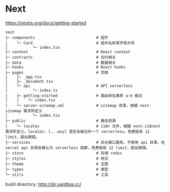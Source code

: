# Next

https://nextjs.org/docs/getting-started

```
next
├─ components                           # 组件
│    └─ Card                            # 组件名称首字母大写
│           └─ index.tsx
├─ context                              # React context
├─ contracts                            # 合约相关
├─ data                                 # 数据相关
├─ hooks                                # React hooks
├─ pages                                # 页面
│    ├─ _app.tsx
│    ├─ _document.tsx
│    └─ api                             # API serverless
│           └─ index.ts
│    ├─ getting-started                 # 路由命名推荐 a-b 格式
│    │    └─ index.tsx
│    └─ server-sitemap.xml              # sitemap 目录，根据 next-sitemap 需求所定义
│           └─ index.tsx
├─ public                               # 静态资源
│    └─ locales                         # i18n 文件，根据 next-i18next 需求所定义。locales: [...any] 语言会被当作一个 serverless。免费版有 12 limit，超出报错。
├─ services                             # 后台接口服务，不使用 api 目录。在 vercel api 目录会被认为 serverless 函数，免费版有 12 limit，超出报错。
├─ store                                # 存储 redux
├─ styles                               # 样式
├─ theme                                # 主题
├─ types                                # 类型
└─ utils                                # 工具
```

build directory: http://dir.yardtea.cc/
